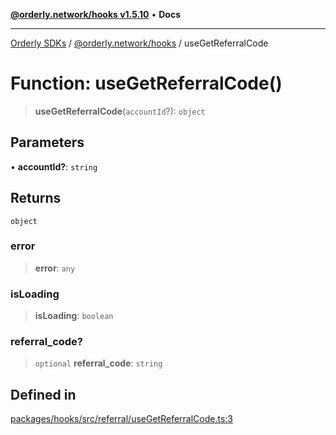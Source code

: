 [**@orderly.network/hooks v1.5.10**](/sdks/tech-doc/@orderly.network/hooks/README) • **Docs**

***

[Orderly SDKs](/sdks/tech-doc/packages) / [@orderly.network/hooks](/sdks/tech-doc/@orderly.network/hooks/README) / useGetReferralCode

# Function: useGetReferralCode()

> **useGetReferralCode**(`accountId`?): `object`

## Parameters

• **accountId?**: `string`

## Returns

`object`

### error

> **error**: `any`

### isLoading

> **isLoading**: `boolean`

### referral\_code?

> `optional` **referral\_code**: `string`

## Defined in

[packages/hooks/src/referral/useGetReferralCode.ts:3](https://github.com/OrderlyNetwork/js-sdk/blob/554ae704783e3b83c40bb234a899e8f02987d9b6/packages/hooks/src/referral/useGetReferralCode.ts#L3)
